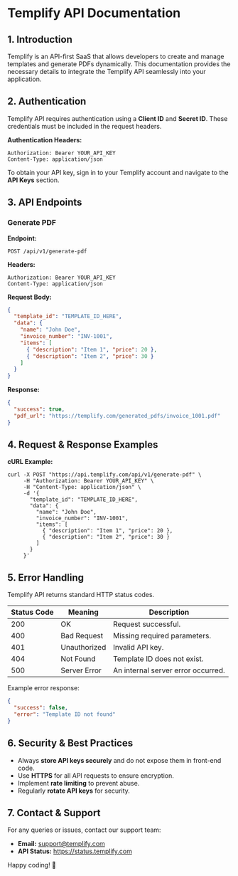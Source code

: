 # Templify API Documentation


## 1. Introduction
Templify is an API-first SaaS that allows developers to create and manage templates and generate PDFs dynamically. This documentation provides the necessary details to integrate the Templify API seamlessly into your application.


## 2. Authentication
Templify API requires authentication using a **Client ID** and **Secret ID**. These credentials must be included in the request headers.

**Authentication Headers:**
```
Authorization: Bearer YOUR_API_KEY
Content-Type: application/json
```

To obtain your API key, sign in to your Templify account and navigate to the **API Keys** section.


## 3. API Endpoints

### **Generate PDF**

**Endpoint:**
```
POST /api/v1/generate-pdf
```

**Headers:**
```
Authorization: Bearer YOUR_API_KEY
Content-Type: application/json
```

**Request Body:**
```json
{
  "template_id": "TEMPLATE_ID_HERE",
  "data": {
    "name": "John Doe",
    "invoice_number": "INV-1001",
    "items": [
      { "description": "Item 1", "price": 20 },
      { "description": "Item 2", "price": 30 }
    ]
  }
}
```

**Response:**
```json
{
  "success": true,
  "pdf_url": "https://templify.com/generated_pdfs/invoice_1001.pdf"
}
```

## 4. Request & Response Examples

**cURL Example:**
```
curl -X POST "https://api.templify.com/api/v1/generate-pdf" \
     -H "Authorization: Bearer YOUR_API_KEY" \
     -H "Content-Type: application/json" \
     -d '{
       "template_id": "TEMPLATE_ID_HERE",
       "data": {
         "name": "John Doe",
         "invoice_number": "INV-1001",
         "items": [
           { "description": "Item 1", "price": 20 },
           { "description": "Item 2", "price": 30 }
         ]
       }
     }'
```


## 5. Error Handling

Templify API returns standard HTTP status codes.

| Status Code | Meaning | Description |
|------------|---------|-------------|
| 200 | OK | Request successful. |
| 400 | Bad Request | Missing required parameters. |
| 401 | Unauthorized | Invalid API key. |
| 404 | Not Found | Template ID does not exist. |
| 500 | Server Error | An internal server error occurred. |

Example error response:
```json
{
  "success": false,
  "error": "Template ID not found"
}
```


## 6. Security & Best Practices
* Always **store API keys securely** and do not expose them in front-end code.
* Use **HTTPS** for all API requests to ensure encryption.
* Implement **rate limiting** to prevent abuse.
* Regularly **rotate API keys** for security.


## 7. Contact & Support
For any queries or issues, contact our support team:
* **Email:** support@templify.com
* **API Status:** https://status.templify.com

Happy coding! 🚀